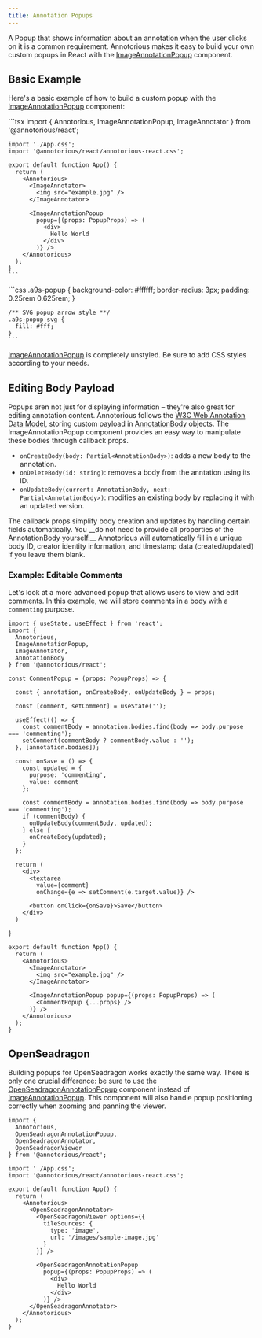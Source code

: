 ```yaml
---
title: Annotation Popups
---
```


A Popup that shows information about an annotation when the user clicks on it 
is a common requirement. Annotorious makes it easy to build your own custom popups
in React with the [ImageAnnotationPopup](/react/components-reference/#imageannotationpopup)
component.

<ImagePopupExample client:only="react" />

## Basic Example

Here's a basic example of how to build a custom popup with the 
[ImageAnnotationPopup](/react/components-reference/#imageannotationpopup)
component:

<Tabs>
  <TabItem label="App.tsx">
    ```tsx
    import { 
      Annotorious, 
      ImageAnnotationPopup,
      ImageAnnotator
    } from '@annotorious/react';
    
    import './App.css';
    import '@annotorious/react/annotorious-react.css';
    
    export default function App() {
      return (
        <Annotorious>
          <ImageAnnotator>
            <img src="example.jpg" />
          </ImageAnnotator>
    
          <ImageAnnotationPopup
            popup={(props: PopupProps) => (
              <div>
                Hello World
              </div>
            )} />
        </Annotorious>
      );
    }
    ```
  </TabItem>
  
  <TabItem label="App.css">
    ```css
    .a9s-popup {
      background-color: #ffffff;
      border-radius: 3px;
      padding: 0.25rem 0.625rem;
    }

    /** SVG popup arrow style **/
    .a9s-popup svg {
      fill: #fff;
    }
    ```
  </TabItem>
</Tabs>

[ImageAnnotationPopup](/react/components-reference/#imageannotationpopup) is completely
unstyled. Be sure to add CSS styles according to your needs. 

## Editing Body Payload

Popups aren not just for displaying information – they're also great for editing annotation
content. Annotorious follows the [W3C Web Annotation Data Model](https://www.w3.org/TR/annotation-model/), 
storing custom payload in [AnnotationBody](/api-reference/image-annotation/#annotationbody) objects. 
The ImageAnnotationPopup component provides an easy way to manipulate these bodies through 
callback props.

- `onCreateBody(body: Partial<AnnotationBody>)`: adds a new body to the annotation.
- `onDeleteBody(id: string)`: removes a body from the anntation using its ID. 
- `onUpdateBody(current: AnnotationBody, next: Partial<AnnotationBody>)`: modifies an 
  existing body by replacing it with an updated version.

<Aside type="tip">
The callback props simplify body creation and updates by handling certain fields automatically.
You __do not need to provide all properties of the AnnotationBody yourself.__ Annotorious will 
automatically fill in a unique body ID, creator identity information, and timestamp data 
(created/updated) if you leave them blank.
</Aside>

### Example: Editable Comments

Let's look at a more advanced popup that allows users to view and edit comments.
In this example, we will store comments in a body with a `commenting` purpose.

```tsx
import { useState, useEffect } from 'react';
import { 
  Annotorious, 
  ImageAnnotationPopup,
  ImageAnnotator,
  AnnotationBody
} from '@annotorious/react';

const CommentPopup = (props: PopupProps) => {

  const { annotation, onCreateBody, onUpdateBody } = props;

  const [comment, setComment] = useState('');

  useEffect(() => {
    const commentBody = annotation.bodies.find(body => body.purpose === 'commenting');
    setComment(commentBody ? commentBody.value : '');
  }, [annotation.bodies]);

  const onSave = () => {
    const updated = {
      purpose: 'commenting',
      value: comment
    };

    const commentBody = annotation.bodies.find(body => body.purpose === 'commenting');
    if (commentBody) {
      onUpdateBody(commentBody, updated);
    } else {
      onCreateBody(updated);
    }
  };

  return (
    <div>
      <textarea 
        value={comment} 
        onChange={e => setComment(e.target.value)} />

      <button onClick={onSave}>Save</button>
    </div>
  )

}

export default function App() {
  return (
    <Annotorious>
      <ImageAnnotator>
        <img src="example.jpg" />
      </ImageAnnotator>

      <ImageAnnotationPopup popup={(props: PopupProps) => (
        <CommentPopup {...props} />
      )} />
    </Annotorious>
  );
}
```

## OpenSeadragon

Building popups for OpenSeadragon works exactly the same way. There is only one crucial
difference: be sure to use the [OpenSeadragonAnnotationPopup](/react/components-reference/#openseadragonannotationpopup)
component instead of [ImageAnnotationPopup](/react/components-reference/#imageannotationpopup).
This component will also handle popup positioning correctly when zooming and panning the viewer.

```tsx
import { 
  Annotorious, 
  OpenSeadragonAnnotationPopup,
  OpenSeadragonAnnotator,
  OpenSeadragonViewer
} from '@annotorious/react';

import './App.css';
import '@annotorious/react/annotorious-react.css';

export default function App() {
  return (
    <Annotorious>
      <OpenSeadragonAnnotator>
        <OpenSeadragonViewer options={{
          tileSources: {
            type: 'image',
            url: '/images/sample-image.jpg'
          }
        }} />

        <OpenSeadragonAnnotationPopup
          popup={(props: PopupProps) => (
            <div>
              Hello World
            </div>
          )} />
      </OpenSeadragonAnnotator>
    </Annotorious>
  );
}
```